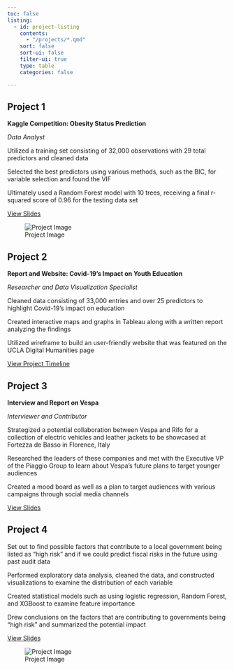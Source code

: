 ```yaml
---
toc: false
listing: 
  - id: project-listing
    contents: 
      - "/projects/*.qmd"  
    sort: false
    sort-ui: false 
    filter-ui: true
    type: table
    categories: false

---
```


## Project 1 

**Kaggle Competition: Obesity Status Prediction**

*Data Analyst* 

Utilized a training set consisting of 32,000 observations with 29 total predictors and cleaned data 

Selected the best predictors using various methods, such as the BIC, for variable selection and found the VIF

Ultimately used a Random Forest model with 10 trees, receiving a final r-squared score of 0.96 for the testing data set 

[View Slides](https://docs.google.com/presentation/d/1bXzpqQ88Cw5VudjtHI64GpXE3s1FrDrBB1lj26mnuRY/edit#slide=id.g4dfce81f19_0_45)  

![Project Image](images/Stats 101C Project.png)

## Project 2

**Report and Website: Covid-19's Impact on Youth Education**

*Researcher and Data Visualization Specialist* 

Cleaned data consisting of 33,000 entries and over 25 predictors to highlight Covid-19’s impact on education 

Created interactive maps and graphs in Tableau along with a written report analyzing the findings 

Utilized wireframe to build an user-friendly website that was featured on the UCLA Digital Humanities page  

[View Project Timeline](https://docs.google.com/spreadsheets/d/1wO8cxyM0QKAhFXsxoPRZ-vUHmnwApvRGLEjQpqn_LxE/edit?gid=0#gid=0)  

## Project 3 

**Interview and Report on Vespa**

*Interviewer and Contributor* 

Strategized a potential collaboration between Vespa and Rifo for a collection of electric vehicles and leather jackets to be showcased at Fortezza de Basso in Florence, Italy 

Researched the leaders of these companies and met with the Executive VP of the Piaggio Group to learn about Vespa's future plans to target younger audiences 

Created a mood board as well as a plan to target audiences with various campaigns through social media channels 

[View Slides](https://www.canva.com/design/DAF00MfGQgw/yqrpNQblzXfLPpQce_tQkg/edit) 

## Project 4 

Set out to find possible factors that contribute to a local government being listed as "high risk" and if we could predict fiscal risks in the future using past audit data 

Performed exploratory data analysis, cleaned the data, and constructed visualizations to examine the distribution of each variable 

Created statistical models such as using logistic regression, Random Forest, and XGBoost to examine feature importance 

Drew conclusions on the factors that are contributing to governments being "high risk" and summarized the potential impact  

[View Slides](https://docs.google.com/presentation/d/1nCGF8PA5DcGqR1lnR6kG5buIvP4JF9hZyGUAUtmQ5zM/edit#slide=id.p) 

![Project Image](images/Stat 140x image.png)

